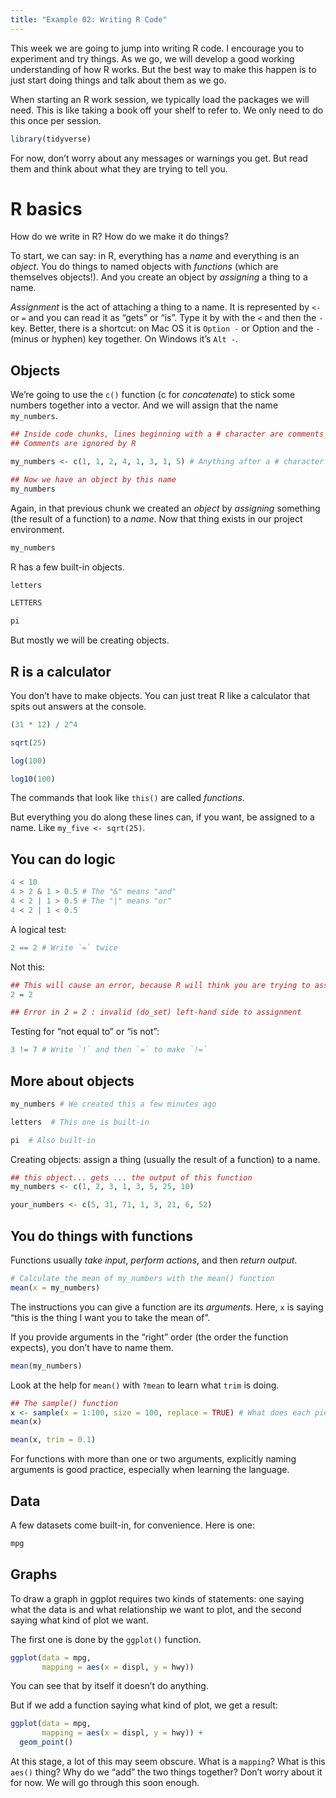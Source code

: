 ```yaml
---
title: "Example 02: Writing R Code"
---
```


This week we are going to jump into writing R code. I encourage you to experiment and try things. As we go, we will develop a good working understanding of how R works. But the best way to make this happen is to just start doing things and talk about them as we go.

When starting an R work session, we typically load the packages we will need. This is like taking a book off your shelf to refer to. We only need to do this once per session. 

```r
library(tidyverse)
```


For now, don't worry about any messages or warnings you get. But read them and think about what they are trying to tell you.

# R basics

How do we write in R? How do we make it do things?

To start, we can say: in R, everything has a _name_ and everything is an _object_. You do things to named objects with _functions_ (which are themselves objects!). And you create an object by _assigning_ a thing to a name. 

_Assignment_ is the act of attaching a thing to a name. It is represented by `<-` or `=` and you can read it as "gets" or "is". Type it by with the `<` and then the `-` key. Better, there is a shortcut: on Mac OS it is `Option -` or Option and the `-` (minus or hyphen) key together. On Windows it's `Alt -`. 

## Objects

We're going to use the `c()` function (c for _concatenate_) to stick some numbers together into a vector. And we will assign that the name `my_numbers`. 

```r
## Inside code chunks, lines beginning with a # character are comments
## Comments are ignored by R

my_numbers <- c(1, 1, 2, 4, 1, 3, 1, 5) # Anything after a # character is ignored as well

## Now we have an object by this name
my_numbers 
```

Again, in that previous chunk we created an _object_ by _assigning_ something (the result of a function) to a _name_. Now that thing exists in our project environment. 


```r
my_numbers
```


R has a few built-in objects.

```r
letters
```

```r
LETTERS
```

```r
pi
```

But mostly we will be creating objects.

## R is a calculator

You don't have to make objects. You can just treat R like a calculator that spits out answers at the console. 

```r
(31 * 12) / 2^4
```

```r
sqrt(25)
```



```r
log(100)
```

```r
log10(100)
```


The commands that look like `this()` are called _functions_.

But everything you do along these lines  can, if you want, be assigned to a name. Like `my_five <- sqrt(25)`. 

## You can do logic

```r

4 < 10
4 > 2 & 1 > 0.5 # The "&" means "and"
4 < 2 | 1 > 0.5 # The "|" means "or"
4 < 2 | 1 < 0.5
```

A logical test:

```r
2 == 2 # Write `=` twice
```

Not this:

```r
## This will cause an error, because R will think you are trying to assign a value
2 = 2

## Error in 2 = 2 : invalid (do_set) left-hand side to assignment
```

Testing for "not equal to" or "is not":

```r
3 != 7 # Write `!` and then `=` to make `!=`
```

## More about objects

```r
my_numbers # We created this a few minutes ago

letters  # This one is built-in

pi  # Also built-in

```

Creating objects: assign a thing (usually the result of a function) to a name. 

```r
## this object... gets ... the output of this function
my_numbers <- c(1, 2, 3, 1, 3, 5, 25, 10)

your_numbers <- c(5, 31, 71, 1, 3, 21, 6, 52)

```

## You do things with functions

Functions usually _take input_, _perform actions_, and then _return output_.  

```r
# Calculate the mean of my_numbers with the mean() function
mean(x = my_numbers)
```

The instructions you can give a function are its _arguments_. Here, `x` is saying "this is the thing I want you to take the mean of". 

If you provide arguments in the "right" order (the order the function expects), you don't have to name them.

```r
mean(my_numbers)
```

Look at the help for `mean()` with `?mean` to learn what `trim` is doing. 

```r
## The sample() function 
x <- sample(x = 1:100, size = 100, replace = TRUE) # What does each piece do here?
mean(x)

mean(x, trim = 0.1) 
```

For functions with more than one or two arguments, explicitly naming arguments is good practice, especially when learning the language.

## Data 

A few datasets come built-in, for convenience. Here is one:

```r
mpg
```


## Graphs

To draw a graph in ggplot requires two kinds of statements: one saying what the data is and what relationship we want to plot, and the second saying what kind of plot we want. 

The first one is done by the `ggplot()` function. 

```r
ggplot(data = mpg, 
       mapping = aes(x = displ, y = hwy))
```

You can see that by itself it doesn't do anything. 

But if we add a function saying what kind of plot, we get a result:

```r
ggplot(data = mpg, 
       mapping = aes(x = displ, y = hwy)) +
  geom_point()
```

At this stage, a lot of this may seem obscure. What is a `mapping`? What is this `aes()` thing? Why do we "add" the two things together? Don't worry about it for now. We will go through this soon enough. 




